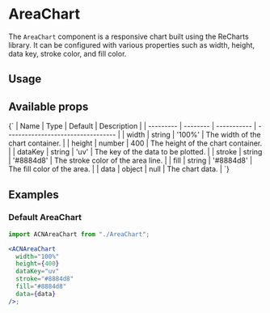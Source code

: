 
<Meta of={AreaChartStories} />

# AreaChart

The `AreaChart` component is a responsive chart built using the ReCharts library. It can be configured with various properties such as width, height, data key, stroke color, and fill color.

## Usage

<Canvas>
  <Story name="Default">
    <AreaChartStories.Default />
  </Story>
</Canvas>

## Available props

<Markdown>
  {`
| Name      | Type     | Default     | Description                        |
| --------- | -------- | ----------- | ---------------------------------- |
| width   | string | '100%'    | The width of the chart container.  |
| height  | number | 400       | The height of the chart container. |
| dataKey | string | 'uv'      | The key of the data to be plotted. |
| stroke  | string | '#8884d8' | The stroke color of the area line. |
| fill    | string | '#8884d8' | The fill color of the area.        |
| data    | object | null | The chart data.        |
`}
</Markdown>

## Examples

### Default AreaChart

```jsx
import ACNAreaChart from "./AreaChart";

<ACNAreaChart
  width="100%"
  height={400}
  dataKey="uv"
  stroke="#8884d8"
  fill="#8884d8"
  data={data}
/>;
```
